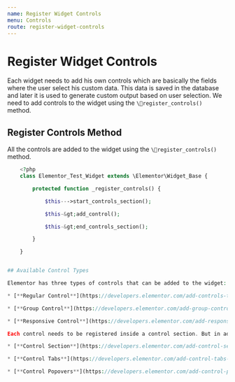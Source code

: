 ```yaml
---
name: Register Widget Controls
menu: Controls
route: register-widget-controls
---
```

# Register Widget Controls

Each widget needs to add his own controls which are basically the fields where the user select his custom data. This data is saved in the database and later it is used to generate custom output based on user selection. We need to add controls to the widget using the `\register_controls()` method.

## Register Controls Method

All the controls are added to the widget using the `\register_controls()` method.
```php
    <?php
    class Elementor_Test_Widget extends \Elementor\Widget_Base {

    	protected function _register_controls() {

    		$this--->start_controls_section();

    		$this-&gt;add_control();

    		$this-&gt;end_controls_section();

    	}

    }


## Available Control Types

Elementor has three types of controls that can be added to the widget:

* [**Regular Control**](https://developers.elementor.com/add-controls-to-widgets/) – a single control, added using `add_control()` method.

* [**Group Control**](https://developers.elementor.com/add-group-controls-to-widgets/) – several controls grouped together, added using `add_group_control()` method.

* [**Responsive Control**](https://developers.elementor.com/add-responsive-controls-to-widgets/) – a control that sets different values for different screen sizes (Desktop, Tablet, Mobile).     dded using `add_responsive_control()` method.

Each control needs to be registered inside a control section. But in addition, they can be arranged in the Panel under control tabs or control popovers:

* [**Control Section**](https://developers.elementor.com/add-control-section-to-widgets/) – a wrapper for controls, added using `start_controls_section()` and `end_controls_section()` methods.

* [**Control Tabs**](https://developers.elementor.com/add-control-tabs-to-widgets/) – arrange controls under tabs, added using `start_controls_tabs()` and `ens_controls_tabs()` methods.

* [**Control Popovers**](https://developers.elementor.com/add-control-popovers-to-widgets/) – toggle popover control, added using `start_popover()` and `end_popover()` methods.
